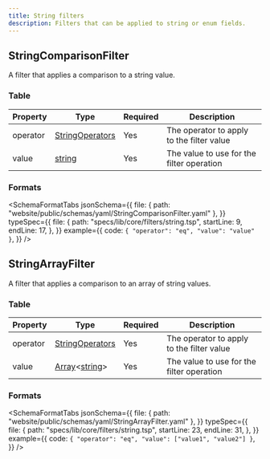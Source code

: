 ```yaml
---
title: String filters
description: Filters that can be applied to string or enum fields.
---
```



## StringComparisonFilter

A filter that applies a comparison to a string value.

### Table

| Property | Type                                                      | Required | Description                               |
| -------- | --------------------------------------------------------- | -------- | ----------------------------------------- |
| operator | [StringOperators](/protocol/filters/base#stringoperators) | Yes      | The operator to apply to the filter value |
| value    | [string](/protocol/types/string#string)                   | Yes      | The value to use for the filter operation |

### Formats

<SchemaFormatTabs
  jsonSchema={{
    file: { path: "website/public/schemas/yaml/StringComparisonFilter.yaml" },
  }}
  typeSpec={{
    file: {
      path: "specs/lib/core/filters/string.tsp",
      startLine: 9,
      endLine: 17,
    },
  }}
  example={{
    code: `
  {
    "operator": "eq",
    "value": "value"
  }
  `,
  }}
/>

## StringArrayFilter

A filter that applies a comparison to an array of string values.

### Table

| Property | Type                                                                            | Required | Description                               |
| -------- | ------------------------------------------------------------------------------- | -------- | ----------------------------------------- |
| operator | [StringOperators](/protocol/filters/base#stringoperators)                       | Yes      | The operator to apply to the filter value |
| value    | [Array](/protocol/types/other#array)\<[string](/protocol/types/string#string)\> | Yes      | The value to use for the filter operation |

### Formats

<SchemaFormatTabs
  jsonSchema={{
    file: { path: "website/public/schemas/yaml/StringArrayFilter.yaml" },
  }}
  typeSpec={{
    file: {
      path: "specs/lib/core/filters/string.tsp",
      startLine: 23,
      endLine: 31,
    },
  }}
  example={{
    code: `
  {
    "operator": "eq",
    "value": ["value1", "value2"]
  }
  `,
  }}
/>
